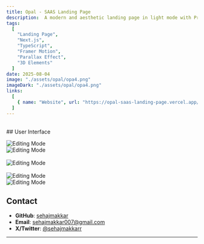 ```yaml
---
title: Opal - SAAS Landing Page
description:  A modern and aesthetic landing page in light mode with Pricing, Product Showcase, Call to Action components built with Animations, Parallax Effects using NextJS ,Framer Motion and Tailwind CSS.
tags:
  [
    "Landing Page",
    "Next.js",
    "TypeScript",
    "Framer Motion",
    "Parallax Effect",
    "3D Elements"
  ]
date: 2025-08-04
image: "./assets/opal/opa4.png"
imageDark: "./assets/opal/opa4.png"
links:
  [
    { name: "Website", url: "https://opal-saas-landing-page.vercel.app/" },
  ]
---
```


<br />
## User Interface

![Editing Mode](./assets/opal/opa4.png)
<br />
![Editing Mode](./assets/opal/opa1.png)  
<br />
![Editing Mode](./assets/opal/opa2.png)  
<br />
![Editing Mode](./assets/opal/opa5.png) 
<br /> 
![Editing Mode](./assets/opal/opa3.png) 
<br /> 


## Contact

- **GitHub**: [sehajmakkar](https://github.com/sehajmakkar)
- **Email**: [sehajmakkar007@gmail.com](mailto:sehajmakkar007@gmail.com)
- **X/Twitter**: [@sehajmakkarr](https://x.com/sehajmakkarr)

---